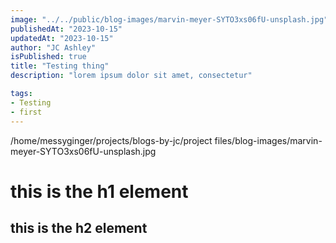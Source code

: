 ```yaml
---
image: "../../public/blog-images/marvin-meyer-SYTO3xs06fU-unsplash.jpg"
publishedAt: "2023-10-15"
updatedAt: "2023-10-15"
author: "JC Ashley"
isPublished: true
title: "Testing thing"
description: "lorem ipsum dolor sit amet, consectetur"

tags:
- Testing
- first
---
```




/home/messyginger/projects/blogs-by-jc/project files/blog-images/marvin-meyer-SYTO3xs06fU-unsplash.jpg
# this is the h1 element
## this is the h2 element